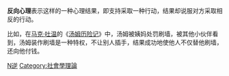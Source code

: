 {{Expand|time=2017-04-21T16:04:59+00:00}}

'''反向心理'''表示这样的一种心理结果，即支持采取一种行动，结果却说服对方采取相反的行动。

比如，在[[马克·吐温|马克·吐温]]的《[[汤姆历险记|汤姆历险记]]》中，汤姆被姨妈处罚刷墙，被其他小伙伴看到，汤姆装作刷墙是一种特权，不让别人插手，结果成功地使他人不仅替他刷墙，还向他付钱。

{{心理学小作品}}

[[Category:心理学|N逆]]
[[Category:社會學理論|Category:社會學理論]]